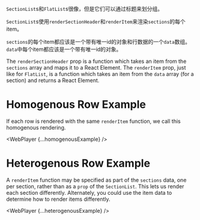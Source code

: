 
`SectionList`s和`FlatList`s很像，但是它们可以通过标题来划分组。

`SectionList`s使用`renderSectionHeader`和`renderItem`来渲染`sections`的每个item。

`sections`的每个item都应该是一个带有唯一id的对象和行数据的一个`data`数组。`data`中每个item都应该是一个带有唯一id的对象。

The `renderSectionHeader` prop is a function which takes an item from the `sections` array and maps it to a React Element. The `renderItem` prop, just like for `FlatList`, is a function which takes an item from the `data` array (for a section) and returns a React Element.

# Homogenous Row Example

If each row is rendered with the same `renderItem` function, we call this homogenous rendering.

<WebPlayer {...homogenousExample} />

# Heterogenous Row Example

A `renderItem` function may be specified as part of the `sections` data, one per section, rather than as a `prop` of the `SectionList`. This lets us render each section differently. Alternately, you could use the item data to determine how to render items differently.

<WebPlayer {...heterogenousExample} />

